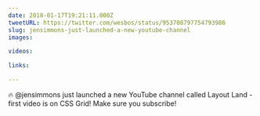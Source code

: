 ```yaml
---
date: 2018-01-17T19:21:11.000Z
tweetURL: https://twitter.com/wesbos/status/953708797754793986
slug: jensimmons-just-launched-a-new-youtube-channel
images:

videos:

links:

---
```

🔥 @jensimmons just launched a new YouTube channel called Layout Land - first video is on CSS Grid! Make sure you subscribe!
